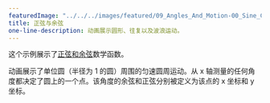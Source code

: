 ---
featuredImage: "../../../images/featured/09_Angles_And_Motion-00_Sine_Cosine-thumbnail.png"
title: 正弦与余弦
one-line-description: 动画展示圆形、往复以及波浪运动。
---

这个示例展示了<a href="https://en.wikipedia.org/wiki/Sine_and_cosine">正弦和余弦</a>数学函数。

动画展示了单位圆（半径为 1 的圆）周围的匀速圆周运动。从 x 轴测量的任何角度都决定了圆上的一个点。该角度的余弦和正弦分别被定义为该点的 x 坐标和 y 坐标。
